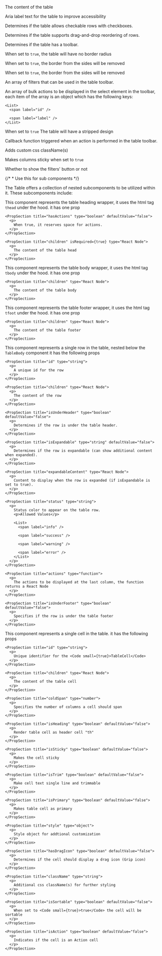 
<PackageInstallGuide packageName="@wpmudev/sui-table" />

<Section title="Props" border={true}>
  <PropSection title="children" type="React Node">
    <p>The content of the table</p>
  </PropSection>

  <PropSection title="ariaLabel" type="string">
    <p>Aria label text for the table to improve accessibility </p>
  </PropSection>

  <PropSection title="allowCheck" type="boolean" defaultValue="false">
    <p>Determines if the table allows checkable rows with checkboxes.</p>
  </PropSection>

  <PropSection title="isDraggable" type="boolean" defaultValue="false">
    <p>Determines if the table supports drag-and-drop reordering of rows.</p>
  </PropSection>

  <PropSection title="hasToolbar" type="boolean" defaultValue="true">
    <p>Determines if the table has a toolbar.</p>
  </PropSection>

  <PropSection title="noBorderRadius" type="boolean" defaultValue="false">
    <p>When set to <Code small={true}>true</Code>, the table will have no border radius</p>
  </PropSection>

  <PropSection title="noSideBorder" type="boolean" defaultValue="false">
    <p>When set to <Code small={true}>true</Code>, the border from the sides will be removed</p>
  </PropSection>

  <PropSection title="filtersPopover" type="boolean" defaultValue="false">
    <p>When set to <Code small={true}>true</Code>, the border from the sides will be removed</p>
  </PropSection>

  <PropSection title="filters" type="array">
    <p>An array of filters that can be used in the table toolbar.</p>
  </PropSection>

  <PropSection title="bulkActions" type="array">
    <p>An array of bulk actions to be displayed in the select element in the toolbar, each item of the array is an object which has the following keys:</p>

    <List>
      <span label="id" />

      <span label="label" />
    </List>
  </PropSection>

  <PropSection title="isStripped" type="boolean" defaultValue="false">
    <p>When set to <Code small={true}>true</Code> The table will have a stripped design</p>
  </PropSection>

  <PropSection title="onAction" type="function">
    <p>Callback function triggered when an action is performed in the table toolbar.</p>
  </PropSection>

  <PropSection title="className" type="string">
    <p>Adds custom css className(s) </p>
  </PropSection>

  <PropSection title="stickyCols" type="boolean" defaultValue="false">
    <p>Makes columns sticky when set to <Code small={true}>true</Code></p>
  </PropSection>

  <PropSection title="showFiltersBtn" type="boolean" defaultValue="true">
    <p>Whether to show the filters' button or not</p>
  </PropSection>
</Section>

{/* * Use this for sub components */}

<Section title="Sub Components" contained={true} style={{ paddingTop: 30, paddingBottom: 0 }}>
  <p>The Table offers a collection of nested subcomponents to be utilized within it. These subcomponents include:</p>

  <Section title="TableHead" contained={true} style={{ paddingTop: 0, paddingLeft: 20, paddingRight: 0 }}>
    <p>
      This component represents the table heading wrapper, it uses the html tag <Code small={true}>thead</Code> under the hood. it has one prop
    </p>

    <PropSection title="hasActions" type="boolean" defaultValue="false">
      <p>
        When true, it reserves space for actions.
      </p>
    </PropSection>

    <PropSection title="children" isRequired={true} type="React Node">
      <p>
        The content of the table head
      </p>
    </PropSection>
  </Section>

  <Section title="TableBody" contained={true} style={{ paddingTop: 0, paddingLeft: 20, paddingRight: 0 }}>
    <p>
      This component represents the table body wrapper, it uses the html tag <Code small={true}>tbody</Code> under the hood. it has one prop
    </p>

    <PropSection title="children" type="React Node">
      <p>
        The content of the table body
      </p>
    </PropSection>
  </Section>

  <Section title="TableFooter" contained={true} style={{ paddingTop: 0, paddingLeft: 20, paddingRight: 0 }}>
    <p>
      This component represents the table footer wrapper, it uses the html tag <Code small={true}>tfoot</Code> under the hood. it has one prop
    </p>

    <PropSection title="children" type="React Node">
      <p>
        The content of the table footer
      </p>
    </PropSection>
  </Section>

  <Section title="TableRow" contained={true} style={{ paddingTop: 0, paddingLeft: 20, paddingRight: 0 }}>
    <p>
      This component represents a single row in the table, nested below the <Code small={true}>TableBody</Code> component it has the following props
    </p>

    <PropSection title="id" type="string">
      <p>
        A unique id for the row
      </p>
    </PropSection>

    <PropSection title="children" type="React Node">
      <p>
        The content of the row
      </p>
    </PropSection>

    <PropSection title="isUnderHeader" type="boolean" defaultValue="false">
      <p>
        Determines if the row is under the table header.
      </p>
    </PropSection>

    <PropSection title="isExpandable" type="string" defaultValue="false">
      <p>
        Determines if the row is expandable (can show additional content when expanded).
      </p>
    </PropSection>

    <PropSection title="expandableContent" type="React Node">
      <p>
        Content to display when the row is expanded (if isExpandable is set to true).
      </p>
    </PropSection>

    <PropSection title="status" type="string">
      <p>
        Status color to appear on the table row.
        <p>Allowed Values</p>

        <List>
          <span label="info" />

          <span label="success" />

          <span label="warning" />

          <span label="error" />
        </List>
      </p>
    </PropSection>

    <PropSection title="actions" type="function">
      <p>
        The actions to be displayed at the last column, the function returns a React Node
      </p>
    </PropSection>

    <PropSection title="isUnderFooter" type="boolean" defaultValue="false">
      <p>
        Specifies if the row is under the table footer
      </p>
    </PropSection>
  </Section>

  <Section title="TableCell" contained={true} style={{ paddingTop: 0, paddingLeft: 20, paddingRight: 0 }}>
    <p>
      This component represents a single cell in the table. it has the following props
    </p>

    <PropSection title="id" type="string">
      <p>
        Unique identifier for the <Code small={true}>TableCell</Code>
      </p>
    </PropSection>

    <PropSection title="children" type="React Node">
      <p>
        The content of the table cell
      </p>
    </PropSection>

    <PropSection title="coldSpan" type="number">
      <p>
        Specifies the number of columns a cell should span
      </p>
    </PropSection>

    <PropSection title="isHeading" type="boolean" defaultValue="false">
      <p>
        Render table cell as header cell "th"
      </p>
    </PropSection>

    <PropSection title="isSticky" type="boolean" defaultValue="false">
      <p>
        Makes the cell sticky
      </p>
    </PropSection>

    <PropSection title="isTrim" type="boolean" defaultValue="false">
      <p>
        Make cell text single line and trimmable
      </p>
    </PropSection>

    <PropSection title="isPrimary" type="boolean" defaultValue="false">
      <p>
        Makes table cell as primary
      </p>
    </PropSection>

    <PropSection title="style" type="object">
      <p>
        Style object for addtional customization
      </p>
    </PropSection>

    <PropSection title="hasDragIcon" type="boolean" defaultValue="false">
      <p>
        Determines if the cell should display a drag icon (Grip icon)
      </p>
    </PropSection>

    <PropSection title="className" type="string">
      <p>
        Additional css className(s) for further styling
      </p>
    </PropSection>

    <PropSection title="isSortable" type="boolean" defaultValue="false">
      <p>
        When set to <Code small={true}>true</Code> the cell will be sortable
      </p>
    </PropSection>

    <PropSection title="isAction" type="boolean" defaultValue="false">
      <p>
        Indicates if the cell is an Action cell
      </p>
    </PropSection>
  </Section>
</Section>

<CommonPropsNotice />
